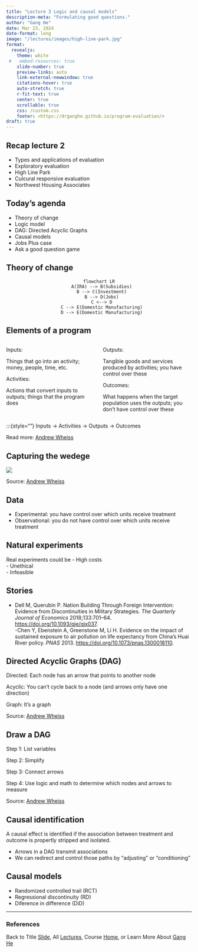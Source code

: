 ```yaml
---
title: "Lecture 3 Logic and causal models"
description-meta: "Formulating good questions."
author: "Gang He"
date: Mar 23, 2024
date-format: long
image: "/lectures/images/high-line-park.jpg"
format:
  revealjs:
    theme: white
 #   embed-resources: true
    slide-number: true
    preview-links: auto
    link-external-newwindow: true
    citations-hover: true
    auto-stretch: true
    r-fit-text: true
    center: true
    scrollable: true
    css: /custom.css
    footer: <https://drganghe.github.io/program-evaluation/>
draft: true
---
```


## Recap lecture 2

- Types and applications of evaluation
- Exploratory evaluation
- High Line Park
- Culcural responsive evaluation
- Northwest Housing Associates


## Today's agenda

- Theory of change
- Logic model
- DAG: Directed Acyclic Graphs
- Causal models
- Jobs Plus case
- Ask a good question game


## Theory of change

<center>

```mermaid
flowchart LR
  A(IRA) --> B(Subsidies)
  B --> C(Investment)
  B --> D(Jobs)
  C <--> D
  C --> E(Domestic Manufacturing)
  D --> E(Domestic Manufacturing)
```

</center>


## Elements of a program

::: columns

::: {.column width="50%"}
Inputs:  

Things that go into an activity; money, people, time, etc.

Activities:

Actions that convert inputs to outputs; things that the program does
:::

::: {.column width="50%"}
Outputs:

Tangible goods and services produced by activities; you have control over these


Outcomes:

What happens when the target population uses the outputs; you don't have control over these
:::

:::

:::{style=""}
Inputs → Activities → Outputs → Outcomes

::: footer
Read more: [Andrew Wheiss](https://evalsp24.classes.andrewheiss.com/)
:::


## Capturing the wedege

![](/lectures/images/program-effect.png){fig-align="center"}

::: footer
Source: [Andrew Wheiss](https://evalsp24.classes.andrewheiss.com/)
:::


## Data

- Experimental: you have control over which units receive treatment
- Observational: you do not have control over which units receive treatment


## Natural experiments

Real experiments could be 
- High costs  
- Unethical  
- Infeasible  


## Stories

- Dell M, Querubin P. Nation Building Through Foreign Intervention: Evidence from Discontinuities in Military Strategies. *The Quarterly Journal of Economics* 2018;133:701–64. <https://doi.org/10.1093/qje/qjx037>.  
-Chen Y, Ebenstein A, Greenstone M, Li H. Evidence on the impact of sustained exposure to air pollution on life expectancy from China’s Huai River policy. *PNAS* 2013. <https://doi.org/10.1073/pnas.1300018110>.


## Directed Acyclic Graphs (DAG)

Directed: Each node has an arrow that points to another node

Acyclic: You can't cycle back to a node (and arrows only have one direction)

Graph: It's a graph

::: footer
Source: [Andrew Wheiss](https://evalsp24.classes.andrewheiss.com/)
:::

## Draw a DAG

Step 1: List variables

Step 2: Simplify

Step 3: Connect arrows

Step 4: Use logic and math to determine
which nodes and arrows to measure

::: footer
Source: [Andrew Wheiss](https://evalsp24.classes.andrewheiss.com/)
:::


## Causal identification

A causal effect is identified if the association between treatment and outcome is propertly stripped and isolated.

- Arrows in a DAG transmit associations  
- We can redirect and control those paths by "adjusting" or "conditioning"


## 


## Causal models

- Randomized controlled trail (RCT)
- Regressional discontinuity (RD)
- Diference in difference (DiD)


------------------------------------------------------------------------

### References

::: {#refs}
:::

::: footer
Back to Title [Slide](https://drganghe.github.io/program-evaluation/lectures/lecture3/#/title-slide), All [Lectures](https://drganghe.github.io/program-evaluation/lectures.html), Course [Home](https://drganghe.github.io/program-evaluation/), or Learn More About [Gang He](https://drganghe.github.io)
:::
